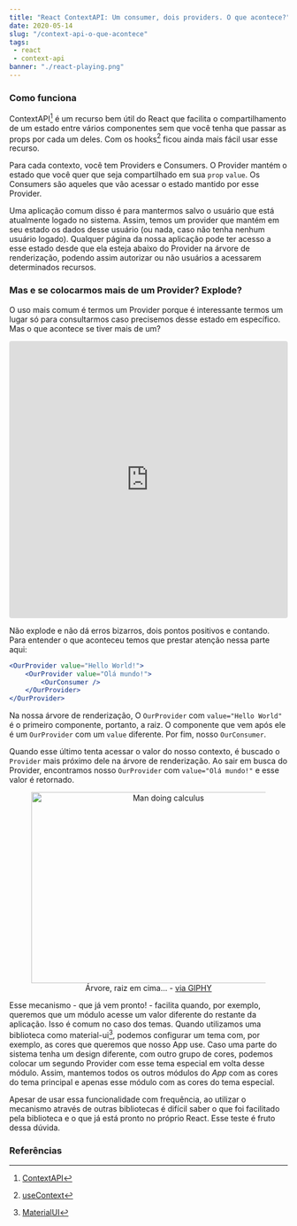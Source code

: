 ```yaml
---
title: "React ContextAPI: Um consumer, dois providers. O que acontece?"
date: 2020-05-14
slug: "/context-api-o-que-acontece"
tags:
 - react
 - context-api
banner: "./react-playing.png"
---
```


### Como funciona

ContextAPI[^1] é um recurso bem útil do React que facilita o compartilhamento de um estado entre vários componentes sem que você tenha que passar as props por cada um deles. Com os hooks[^2] ficou ainda mais fácil usar esse recurso.

Para cada contexto, você tem Providers e Consumers. O Provider mantém o estado que você quer que seja compartilhado em sua `prop` `value`. Os Consumers são aqueles que vão acessar o estado mantido por esse Provider.

Uma aplicação comum disso é para mantermos salvo o usuário que está atualmente logado no sistema. Assim, temos um provider que mantém em seu estado os dados desse usuário (ou nada, caso não tenha nenhum usuário logado). Qualquer página da nossa aplicação pode ter acesso a esse estado desde que ela esteja abaixo do Provider na árvore de renderização, podendo assim autorizar ou não usuários a acessarem determinados recursos.

### Mas e se colocarmos mais de um Provider? Explode?

O uso mais comum é termos um Provider porque é interessante termos um lugar só para consultarmos caso precisemos desse estado em específico. Mas o que acontece se tiver mais de um?

<iframe
     src="https://codesandbox.io/embed/nostalgic-dew-piyhl?autoresize=1&fontsize=14&theme=dark&view=preview"
     style="width:100%; height:500px; border:0; border-radius: 4px; overflow:hidden;"
     title="nostalgic-dew-piyhl"
     allow="accelerometer; ambient-light-sensor; camera; encrypted-media; geolocation; gyroscope; hid; microphone; midi; payment; usb; vr"
     sandbox="allow-forms allow-modals allow-popups allow-presentation allow-same-origin allow-scripts"
   ></iframe>

Não explode e não dá erros bizarros, dois pontos positivos e contando. Para entender o que aconteceu temos que prestar atenção nessa parte aqui:

```jsx
<OurProvider value="Hello World!">
    <OurProvider value="Olá mundo!">
        <OurConsumer />
    </OurProvider>
</OurProvider>
```

Na nossa árvore de renderização, O `OurProvider` com `value="Hello World"` é o primeiro componente, portanto, a raiz. O componente que vem após ele é um `OurProvider` com um `value` diferente. Por fim, nosso `OurConsumer`.

Quando esse último tenta acessar o valor do nosso contexto, é buscado o `Provider` mais próximo dele na árvore de renderização. Ao sair em busca do Provider, encontramos nosso `OurProvider` com `value="Olá mundo!"` e esse valor é retornado.

<figure style="text-align: center;">
    <img src="https://media.giphy.com/media/4JVTF9zR9BicshFAb7/source.gif" width="480" height="345" alt="Man doing calculus"></img>
    <figcaption>Árvore, raiz em cima... - <a href="https://giphy.com/gifs/achievementhunter-rooster-teeth-achievement-hunter-off-topic-ah-4JVTF9zR9BicshFAb7">via GIPHY</a></figcaption>
</figure>

Esse mecanismo - que já vem pronto! - facilita quando, por exemplo, queremos que um módulo acesse um valor diferente do restante da aplicação. Isso é comum no caso dos temas. Quando utilizamos uma biblioteca como material-ui[^3], podemos configurar um tema com, por exemplo, as cores que queremos que nosso App use. Caso uma parte do sistema tenha um design diferente, com outro grupo de cores, podemos colocar um segundo Provider com esse tema especial em volta desse módulo. Assim, mantemos todos os outros módulos do *App* com as cores do tema principal e apenas esse módulo com as cores do tema especial.

Apesar de usar essa funcionalidade com frequência, ao utilizar o mecanismo através de outras bibliotecas é difícil saber o que foi facilitado pela biblioteca e o que já está pronto no próprio React. Esse teste é fruto dessa dúvida.

### Referências

[^1]: [ContextAPI](https://pt-br.reactjs.org/docs/context.html)

[^2]: [useContext](https://pt-br.reactjs.org/docs/hooks-reference.html#usecontext)

[^3]: [MaterialUI](https://material-ui.com/pt/)
